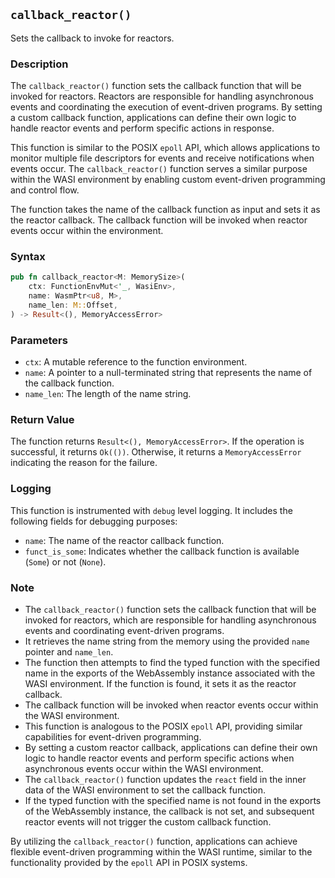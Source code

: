## `callback_reactor()`

Sets the callback to invoke for reactors.

### Description

The `callback_reactor()` function sets the callback function that will be invoked for reactors. Reactors are responsible for handling asynchronous events and coordinating the execution of event-driven programs. By setting a custom callback function, applications can define their own logic to handle reactor events and perform specific actions in response.

This function is similar to the POSIX `epoll` API, which allows applications to monitor multiple file descriptors for events and receive notifications when events occur. The `callback_reactor()` function serves a similar purpose within the WASI environment by enabling custom event-driven programming and control flow.

The function takes the name of the callback function as input and sets it as the reactor callback. The callback function will be invoked when reactor events occur within the environment.

### Syntax

```rust
pub fn callback_reactor<M: MemorySize>(
    ctx: FunctionEnvMut<'_, WasiEnv>,
    name: WasmPtr<u8, M>,
    name_len: M::Offset,
) -> Result<(), MemoryAccessError>
```

### Parameters

- `ctx`: A mutable reference to the function environment.
- `name`: A pointer to a null-terminated string that represents the name of the callback function.
- `name_len`: The length of the name string.

### Return Value

The function returns `Result<(), MemoryAccessError>`. If the operation is successful, it returns `Ok(())`. Otherwise, it returns a `MemoryAccessError` indicating the reason for the failure.

### Logging

This function is instrumented with `debug` level logging. It includes the following fields for debugging purposes:

- `name`: The name of the reactor callback function.
- `funct_is_some`: Indicates whether the callback function is available (`Some`) or not (`None`).

### Note

- The `callback_reactor()` function sets the callback function that will be invoked for reactors, which are responsible for handling asynchronous events and coordinating event-driven programs.
- It retrieves the name string from the memory using the provided `name` pointer and `name_len`.
- The function then attempts to find the typed function with the specified name in the exports of the WebAssembly instance associated with the WASI environment. If the function is found, it sets it as the reactor callback.
- The callback function will be invoked when reactor events occur within the WASI environment.
- This function is analogous to the POSIX `epoll` API, providing similar capabilities for event-driven programming.
- By setting a custom reactor callback, applications can define their own logic to handle reactor events and perform specific actions when asynchronous events occur within the WASI environment.
- The `callback_reactor()` function updates the `react` field in the inner data of the WASI environment to set the callback function.
- If the typed function with the specified name is not found in the exports of the WebAssembly instance, the callback is not set, and subsequent reactor events will not trigger the custom callback function.

By utilizing the `callback_reactor()` function, applications can achieve flexible event-driven programming within the WASI runtime, similar to the functionality provided by the `epoll` API in POSIX systems.
